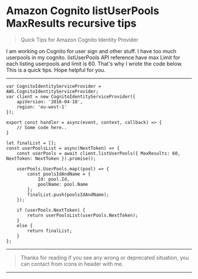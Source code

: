 # Amazon Cognito listUserPools MaxResults recursive tips

> Quick Tips for Amazon Cognito Identity Provider
		
I am working on Cognito for user sign and other stuff. I have too much userpools in my cognito. listUserPools API reference have max Limit for each listing userpools and limit is 60.
That's why I wrote the code below. This is a quick tips. Hope helpful for you.

----

```
var CognitoIdentityServiceProvider = AWS.CognitoIdentityServiceProvider;
var client = new CognitoIdentityServiceProvider({
    apiVersion: '2016-04-18',
    region: 'eu-west-1'
});

export const handler = async(event, context, callback) => {
    // Some code here..
}

let finalList = [];
const userPoolsList = async(NextToken) => {
    const userPools = await client.listUserPools({ MaxResults: 60, NextToken: NextToken }).promise();

    userPools.UserPools.map((pool) => {
        const poolsIdAndName = {
            Id: pool.Id,
            poolName: pool.Name
        };
        finalList.push(poolsIdAndName);
    });

    if (userPools.NextToken) {
        return userPoolsList(userPools.NextToken);
    }
    else {
        return finalList;
    }
};
```
----

> Thanks for reading if you see any wrong or deprecated situation, you can contact from icons in header with me.

----
